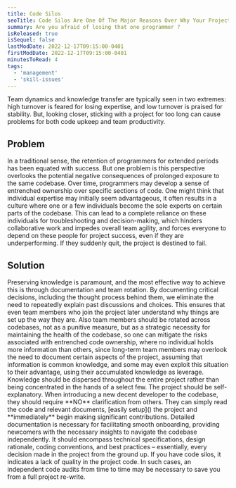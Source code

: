 ```yaml
---
title: Code Silos 
seoTitle: Code Silos Are One Of The Major Reasons Over Why Your Project Fails
summary: Are you afraid of losing that one programmer ?
isReleased: true
isSequel: false
lastModDate: 2022-12-17T09:15:00-0401
firstModDate: 2022-12-17T09:15:00-0401
minutesToRead: 4
tags:
  - 'management'
  - 'skill-issues'
---
```

<C>
Team dynamics and knowledge transfer are typically seen in two extremes: high turnover is feared for losing expertise, and low turnover is praised for stability. But, looking closer, sticking with a project for too long can cause problems for both code upkeep and team productivity.
</C>
<H2>Problem</H2>
<C>
In a traditional sense, the retention of programmers for extended periods has been equated with success. But one problem is this perspective overlooks the potential negative consequences of prolonged exposure to the same codebase. Over time, programmers may develop a sense of entrenched ownership over specific sections of code.
</C>
<C>
One might think that individual expertise may initially seem advantageous, it often results in a culture where one or a few individuals become the sole experts on certain parts of the codebase. This can lead to a complete reliance on these individuals for troubleshooting and decision-making, which hinders collaborative work and impedes overall team agility, and forces everyone to depend on these people for project success, even if they are underperforming. If they suddenly quit, the project is destined to fail.
</C>
<H2>Solution</H2>
<C>
Preserving knowledge is paramount, and the most effective way to achieve this is through documentation and team rotation. 
</C>
<C>
By documenting critical decisions, including the thought process behind them, we eliminate the need to repeatedly explain past discussions and choices. This ensures that even team members who join the project later understand why things are set up the way they are. Also team members should be rotated across codebases, not as a punitive measure, but as a strategic necessity for maintaining the health of the codebase, so one can mitigate the risks associated with entrenched code ownership, where no individual holds more information than others, since long-term team members may overlook the need to document certain aspects of the project, assuming that information is common knowledge, and some may even exploit this situation to their advantage, using their accumulated knowledge as leverage.
</C>
<C>
Knowledge should be dispersed throughout the entire project rather than being concentrated in the hands of a select few. 
</C>
<C>
The project should be self-explanatory. When introducing a new <L href="/blog/bootcamp-ripoff">decent</L> developer to the codebase, they should require **NO** clarification from others. They can simply read the code and relevant documents, [easily setup]() the project and **immediately** begin making significant contributions.
Detailed documentation is necessary for facilitating smooth onboarding, providing newcomers with the necessary insights to navigate the codebase independently. It should encompass technical specifications, design rationale, coding conventions, and best practices – essentially, every decision made in the project from the ground up. 
</C>
<C>
If you have code silos, it indicates a lack of quality in the project code. In such cases, an <L href="/services/code-audits">independent code audits</L> from time to time may be necessary to save you from a full project re-write.
</C>
